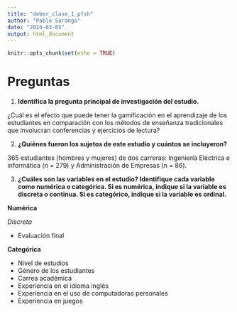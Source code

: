 ```yaml
---
title: "deber_clase_1_pfsh"
author: "Pablo Sarango"
date: "2024-03-05"
output: html_document
---
```


```r
knitr::opts_chunk$set(echo = TRUE)
```

# Preguntas 
1. **Identifica la pregunta principal de investigación del estudio.**

¿Cuál es el efecto que puede tener la gamificación en el aprendizaje de los estudiantes en comparación con los métodos de enseñanza tradicionales que involucran conferencias y ejercicios de lectura?

2. **¿Quiénes fueron los sujetos de este estudio y cuántos se incluyeron?**

365 estudiantes (hombres y mujeres) de dos carreras: Ingeniería Eléctrica e informática (n = 279) y Administración de Empresas (n = 86).

3. **¿Cuáles son las variables en el estudio? Identifique cada variable como numérica o categórica. Si es numérica, indique si la variable es discreta o continua. Si es categórico, indique si la variable es ordinal.**

**Numérica**

*Discreta*

- Evaluación final

**Categórica**

- Nivel de estudios 
- Género de los estudiantes
- Carrea académica 
- Experiencia en el idioma inglés
- Experiencia en el uso de computadoras personales
- Experiencia en juegos




